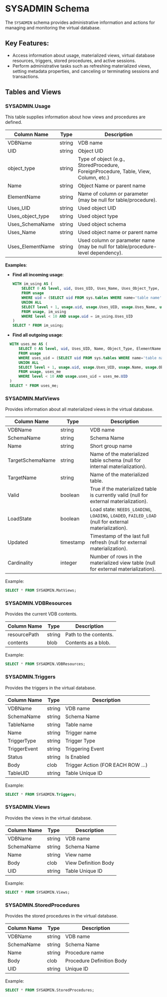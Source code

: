 # SYSADMIN Schema

The `SYSADMIN` schema provides administrative information and actions for managing and monitoring the virtual database.

## Key Features:
- Access information about usage, materialized views, virtual database resources, triggers, stored procedures, and active sessions.
- Perform administrative tasks such as refreshing materialized views, setting metadata properties, and canceling or terminating sessions and transactions.

## Tables and Views

### SYSADMIN.Usage
This table supplies information about how views and procedures are defined.

| Column Name        | Type   | Description                                                                                       |
|--------------------|--------|---------------------------------------------------------------------------------------------------|
| VDBName            | string | VDB name                                                                                        |
| UID                | string | Object UID                                                                                     |
| object_type        | string | Type of object (e.g., StoredProcedure, ForeignProcedure, Table, View, Column, etc.)             |
| Name               | string | Object Name or parent name                                                                      |
| ElementName        | string | Name of column or parameter (may be null for table/procedure).                                  |
| Uses_UID           | string | Used object UID                                                                                 |
| Uses_object_type   | string | Used object type                                                                                |
| Uses_SchemaName    | string | Used object schema                                                                              |
| Uses_Name          | string | Used object name or parent name                                                                 |
| Uses_ElementName   | string | Used column or parameter name (may be null for table/procedure-level dependency).               |

**Examples**:
- **Find all incoming usage**:
  ```sql
  WITH im_using AS (
      SELECT 0 AS level, uid, Uses_UID, Uses_Name, Uses_Object_Type, Uses_ElementName
      FROM usage
      WHERE uid = (SELECT uid FROM sys.tables WHERE name='table name' AND schemaName='schema name')
      UNION ALL
      SELECT level + 1, usage.uid, usage.Uses_UID, usage.Uses_Name, usage.Uses_Object_Type, usage.Uses_ElementName
      FROM usage, im_using
      WHERE level < 10 AND usage.uid = im_using.Uses_UID
  )
  SELECT * FROM im_using;

- **Find all outgoing usage**:
```sql
  WITH uses_me AS (
      SELECT 0 AS level, uid, Uses_UID, Name, Object_Type, ElementName
      FROM usage
      WHERE uses_uid = (SELECT uid FROM sys.tables WHERE name='table name' AND schemaName='schema name')
      UNION ALL
      SELECT level + 1, usage.uid, usage.Uses_UID, usage.Name, usage.Object_Type, usage.ElementName
      FROM usage, uses_me
      WHERE level < 10 AND usage.uses_uid = uses_me.UID
  )
  SELECT * FROM uses_me;
```

### SYSADMIN.MatViews
Provides information about all materialized views in the virtual database.

| Column Name      | Type      | Description                                                                                          |
|------------------|-----------|------------------------------------------------------------------------------------------------------|
| VDBName          | string    | VDB name                                                                                             |
| SchemaName       | string    | Schema Name                                                                                          |
| Name             | string    | Short group name                                                                                     |
| TargetSchemaName | string    | Name of the materialized table schema (null for internal materialization).                           |
| TargetName       | string    | Name of the materialized table.                                                                      |
| Valid            | boolean   | True if the materialized table is currently valid (null for external materialization).               |
| LoadState        | boolean   | Load state: `NEEDS_LOADING`, `LOADING`, `LOADED`, `FAILED_LOAD` (null for external materialization). |
| Updated          | timestamp | Timestamp of the last full refresh (null for external materialization).                              |
| Cardinality      | integer   | Number of rows in the materialized view table (null for external materialization).                   |

Example:
```sql
SELECT * FROM SYSADMIN.MatViews;
```

### SYSADMIN.VDBResources
Provides the current VDB contents.

| Column Name   | Type   | Description                       |
|---------------|--------|-----------------------------------|
| resourcePath  | string | Path to the contents.            |
| contents      | blob   | Contents as a blob.              |

Example:
```sql
SELECT * FROM SYSADMIN.VDBResources;
```

### SYSADMIN.Triggers
Provides the triggers in the virtual database.

| Column Name  | Type   | Description                     |
|--------------|--------|---------------------------------|
| VDBName      | string | VDB name                        |
| SchemaName   | string | Schema Name                     |
| TableName    | string | Table name                      |
| Name         | string | Trigger name                    |
| TriggerType  | string | Trigger Type                    |
| TriggerEvent | string | Triggering Event                |
| Status       | string | Is Enabled                      |
| Body         | clob   | Trigger Action (FOR EACH ROW …) |
| TableUID     | string | Table Unique ID                 |

Example:
```sql
SELECT * FROM SYSADMIN.Triggers;
```

### SYSADMIN.Views
Provides the views in the virtual database.

| Column Name   | Type   | Description            |
|---------------|--------|------------------------|
| VDBName       | string | VDB name              |
| SchemaName    | string | Schema Name           |
| Name          | string | View name             |
| Body          | clob   | View Definition Body  |
| UID           | string | Table Unique ID       |

Example:
```sql
SELECT * FROM SYSADMIN.Views;
```

### SYSADMIN.StoredProcedures
Provides the stored procedures in the virtual database.

| Column Name   | Type   | Description                  |
|---------------|--------|------------------------------|
| VDBName       | string | VDB name                    |
| SchemaName    | string | Schema Name                 |
| Name          | string | Procedure name              |
| Body          | clob   | Procedure Definition Body   |
| UID           | string | Unique ID                  |

Example:
```sql
SELECT * FROM SYSADMIN.StoredProcedures;
```